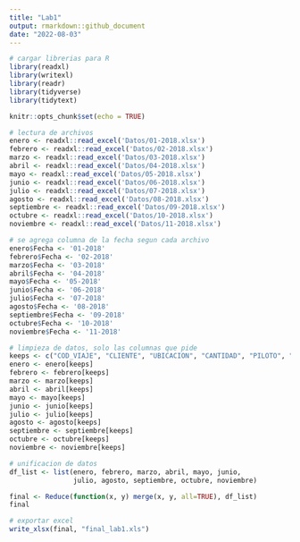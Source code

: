 ```yaml
---
title: "Lab1"
output: rmarkdown::github_document
date: "2022-08-03"
---
```


```r
# cargar librerias para R
library(readxl)
library(writexl)
library(readr)
library(tidyverse)
library(tidytext)
```


```r
knitr::opts_chunk$set(echo = TRUE)
```

```r
# lectura de archivos
enero <- readxl::read_excel('Datos/01-2018.xlsx')
febrero <- readxl::read_excel('Datos/02-2018.xlsx')
marzo <- readxl::read_excel('Datos/03-2018.xlsx')
abril <- readxl::read_excel('Datos/04-2018.xlsx')
mayo <- readxl::read_excel('Datos/05-2018.xlsx')
junio <- readxl::read_excel('Datos/06-2018.xlsx')
julio <- readxl::read_excel('Datos/07-2018.xlsx')
agosto <- readxl::read_excel('Datos/08-2018.xlsx')
septiembre <- readxl::read_excel('Datos/09-2018.xlsx')
octubre <- readxl::read_excel('Datos/10-2018.xlsx')
noviembre <- readxl::read_excel('Datos/11-2018.xlsx')
```

```r
# se agrega columna de la fecha segun cada archivo
enero$Fecha <- '01-2018'
febrero$Fecha <- '02-2018'
marzo$Fecha <- '03-2018'
abril$Fecha <- '04-2018'
mayo$Fecha <- '05-2018'
junio$Fecha <- '06-2018'
julio$Fecha <- '07-2018'
agosto$Fecha <- '08-2018'
septiembre$Fecha <- '09-2018'
octubre$Fecha <- '10-2018'
noviembre$Fecha <- '11-2018'
```

```r
# limpieza de datos, solo las columnas que pide
keeps <- c("COD_VIAJE", "CLIENTE", "UBICACION", "CANTIDAD", "PILOTO", "Q", "CREDITO", "UNIDAD", "Fecha")
enero <- enero[keeps]
febrero <- febrero[keeps]
marzo <- marzo[keeps]
abril <- abril[keeps]
mayo <- mayo[keeps]
junio <- junio[keeps]
julio <- julio[keeps]
agosto <- agosto[keeps]
septiembre <- septiembre[keeps]
octubre <- octubre[keeps]
noviembre <- noviembre[keeps]
```

```r
# unificacion de datos
df_list <- list(enero, febrero, marzo, abril, mayo, junio,
                julio, agosto, septiembre, octubre, noviembre)

final <- Reduce(function(x, y) merge(x, y, all=TRUE), df_list) 
final
```

```r
# exportar excel
write_xlsx(final, "final_lab1.xls")
```

